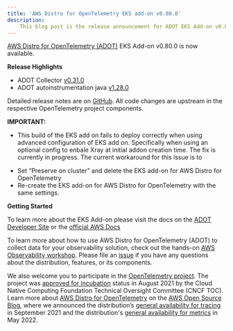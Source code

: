 ```yaml
---
title: 'AWS Distro for OpenTelemetry EKS add-on v0.80.0'
description:
    This blog post is the release announcement for ADOT EKS Add-on v0.80.0
---
```



<SectionSeparator />

[AWS Distro for OpenTelemetry (ADOT)](https://aws-otel.github.io/) EKS Add-on v0.80.0 is now available.

<SectionSeparator />

**Release Highlights**

* ADOT Collector [v0.31.0](https://github.com/aws-observability/aws-otel-collector/releases/tag/v0.31.0)
* ADOT autoinstrumentation java [v1.28.0](https://github.com/aws-observability/aws-otel-java-instrumentation/releases/tag/v1.28.0)

Detailed release notes are on [GitHub](https://github.com/aws-observability/aws-otel-collector/releases).
All code changes are upstream in the respective OpenTelemetry project components.

**IMPORTANT:**

* This build of the EKS add on fails to deploy correctly when using advanced configuration of EKS add on. Specifically when using an optional config to enbale Xray at initial addon creation time. The fix is currently in progress. The current workaround for this issue is to

- Set “Preserve on cluster” and delete the EKS add-on for AWS Distro for OpenTelemetry
- Re-create the EKS add-on for AWS Distro for OpenTelemetry with the same settings.


**Getting Started**

To learn more about the EKS Add-on please visit the docs on the [ADOT Developer Site](https://aws-otel.github.io/docs/getting-started/adot-eks-add-on) or 
the [official AWS Docs](https://docs.aws.amazon.com/eks/latest/userguide/opentelemetry.html)

To learn more about how to use AWS Distro for OpenTelemetry (ADOT) to collect data for your observability solution,
check out the hands-on [AWS Observability workshop](https://observability.workshop.aws/en/adot.html).
Please file an [issue](https://github.com/aws-observability/aws-otel-community/issues) if you have any
questions about the distribution, features, or its components.

We also welcome you to participate in the [OpenTelemetry project](https://github.com/open-telemetry).
The project was [approved for incubation](https://www.cncf.io/blog/2021/08/26/opentelemetry-becomes-a-cncf-incubating-project/) status
in August 2021 by the Cloud Native Computing Foundation Technical Oversight Committee (CNCF TOC). Learn more about
[AWS Distro for OpenTelemetry](https://aws.amazon.com/blogs/opensource/category/management-tools/aws-distro-for-opentelemetry/) on the
[AWS Open Source Blog](https://aws.amazon.com/blogs/opensource/category/management-tools/aws-distro-for-opentelemetry/), where we announced
the distribution’s [general availability for tracing](https://aws.amazon.com/blogs/opensource/aws-distro-for-opentelemetry-is-now-ga-for-tracing/) in September 2021 
and the distribution's [general availability for metrics](https://aws.amazon.com/blogs/opensource/aws-distro-for-opentelemetry-is-now-generally-available-for-metrics/) in May 2022.